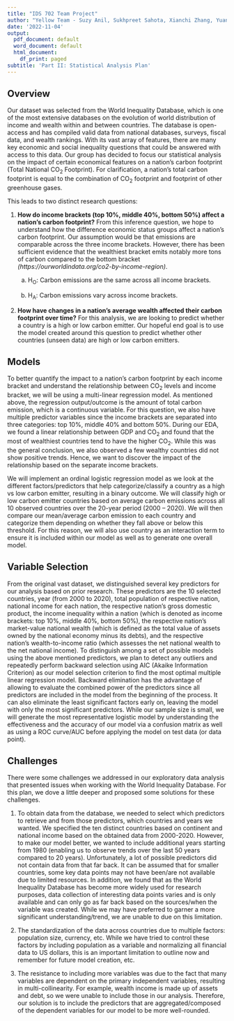 ```yaml
---
title: "IDS 702 Team Project"
author: "Yellow Team - Suzy Anil, Sukhpreet Sahota, Xianchi Zhang, Yuanjing Zhu"
date: '2022-11-04'
output:
  pdf_document: default
  word_document: default
  html_document:
    df_print: paged
subtitle: 'Part II: Statistical Analysis Plan'
---
```

## Overview
Our dataset was selected from the World Inequality Database, which is one of the most extensive databases on the evolution of world distribution of income and wealth within and between countries. The database is open-access and has compiled valid data from national databases, surveys, fiscal data, and wealth rankings. With its vast array of features, there are many key economic and social inequality questions that could be answered with access to this data. Our group has decided to focus our statistical analysis on the impact of certain economical features on a nation’s carbon footprint (Total National CO~2~ Footprint). For clarification, a nation’s total carbon footprint is equal to the combination of CO~2~ footprint and footprint of other greenhouse gases. 

This leads to two distinct research questions:

1. **How do income brackets (top 10%, middle 40%, bottom 50%) affect a nation’s carbon footprint?**
From this inference question, we hope to understand how the difference economic status groups affect a nation’s carbon footprint. Our assumption would be that emissions are comparable across the three income brackets. However, there has been sufficient evidence that the wealthiest bracket emits notably more tons of carbon compared to the bottom bracket *(https://ourworldindata.org/co2-by-income-region)*. 

    a. H~O~: Carbon emissions are the same across all income brackets. 

    b. H~A~: Carbon emissions vary across income brackets.

2. **How have changes in a nation’s average wealth affected their carbon footprint over time?**
For this analysis, we are looking to predict whether a country is a high or low carbon emitter. Our hopeful end goal is to use the model created around this question to predict whether other countries (unseen data) are high or low carbon emitters.

## Models
To better quantify the impact to a nation’s carbon footprint by each income bracket and understand the relationship between CO~2~ levels and income bracket, we will be using a multi-linear regression model. As mentioned above, the regression output/outcome is the amount of total carbon emission, which is a continuous variable. For this question, we also have multiple predictor variables since the income brackets are separated into three categories: top 10%, middle 40% and bottom 50%. During our EDA, we found a linear relationship between GDP and CO~2~ and found that the most of wealthiest countries tend to have the higher CO~2~. While this was the general conclusion, we also observed a few wealthy countries did not show positive trends. Hence, we want to discover the impact of the relationship based on the separate income brackets.
	
We will implement an ordinal logistic regression model as we look at the different factors/predictors that help categorize/classify a country as a high vs low carbon emitter, resulting in a binary outcome. We will classify high or low carbon emitter countries based on average carbon emissions across all 10 observed countries over the 20-year period (2000 – 2020). We will then compare our mean/average carbon emission to each country and categorize them depending on whether they fall above or below this threshold. For this reason, we will also use country as an interaction term to ensure it is included within our model as well as to generate one overall model.
	
## Variable Selection
From the original vast dataset, we distinguished several key predictors for our analysis based on prior research. These predictors are the 10 selected countries, year (from 2000 to 2020), total population of respective nation, national income for each nation, the respective nation’s gross domestic product, the income inequality within a nation (which is denoted as income brackets: top 10%, middle 40%, bottom 50%), the respective nation’s market-value national wealth (which is defined as the total value of assets owned by the national economy minus its debts), and the respective nation’s wealth-to-income ratio (which assesses the net national wealth to the net national income).
To distinguish among a set of possible models using the above mentioned predictors, we plan to detect any outliers and repeatedly perform backward selection using AIC (Akaike Information Criterion) as our model selection criterion to find the most optimal multiple linear regression model. Backward elimination has the advantage of allowing to evaluate the combined power of the predictors since all predictors are included in the model from the beginning of the process. It can also eliminate the least significant factors early on, leaving the model with only the most significant predictors. While our sample size is small, we will generate the most representative logistic model by understanding the effectiveness and the accuracy of our model via a confusion matrix as well as using a ROC curve/AUC before applying the model on test data (or data point).

## Challenges
There were some challenges we addressed in our exploratory data analysis that presented issues when working with the World Inequality Database. For this plan, we dove a little deeper and proposed some solutions for these challenges. 

1)	To obtain data from the database, we needed to select which predictors to retrieve and from those predictors, which countries and years we wanted. We specified the ten distinct countries based on continent and national income based on the obtained data from 2000-2020. However, to make our model better, we wanted to include additional years starting from 1980 (enabling us to observe trends over the last 50 years compared to 20 years). Unfortunately, a lot of possible predictors did not contain data from that far back. It can be assumed that for smaller countries, some key data points may not have been/are not available due to limited resources. In addition, we found that as the World Inequality Database has become more widely used for research purposes, data collection of interesting data points varies and is only available and can only go as far back based on the sources/when the variable was created. While we may have preferred to garner a more significant understanding/trend, we are unable to due on this limitation.

2)	The standardization of the data across countries due to multiple factors: population size, currency, etc. While we have tried to control these factors by including population as a variable and normalizing all financial data to US dollars, this is an important limitation to outline now and remember for future model creation, etc.

3)	The resistance to including more variables was due to the fact that many variables are dependent on the primary independent variables, resulting in multi-collinearity. For example, wealth income is made up of assets and debt, so we were unable to include those in our analysis. Therefore, our solution is to include the predictors that are aggregated/composed of the dependent variables for our model to be more well-rounded.